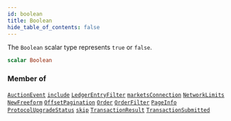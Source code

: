 ```yaml
---
id: boolean
title: Boolean
hide_table_of_contents: false
---
```








The `Boolean` scalar type represents `true` or `false`.

```graphql
scalar Boolean
```




### Member of

[`AuctionEvent`](/testnet/api/graphql/objects/auction-event)  <Badge class="secondary" text="object"/><Bullet />[`include`](/testnet/api/graphql/directives/include)  <Badge class="secondary" text="directive"/><Bullet />[`LedgerEntryFilter`](/testnet/api/graphql/inputs/ledger-entry-filter)  <Badge class="secondary" text="input"/><Bullet />[`marketsConnection`](/testnet/api/graphql/queries/markets-connection)  <Badge class="secondary" text="query"/><Bullet />[`NetworkLimits`](/testnet/api/graphql/objects/network-limits)  <Badge class="secondary" text="object"/><Bullet />[`NewFreeform`](/testnet/api/graphql/objects/new-freeform)  <Badge class="secondary" text="object"/><Bullet />[`OffsetPagination`](/testnet/api/graphql/inputs/offset-pagination)  <Badge class="secondary" text="input"/><Bullet />[`Order`](/testnet/api/graphql/objects/order)  <Badge class="secondary" text="object"/><Bullet />[`OrderFilter`](/testnet/api/graphql/inputs/order-filter)  <Badge class="secondary" text="input"/><Bullet />[`PageInfo`](/testnet/api/graphql/objects/page-info)  <Badge class="secondary" text="object"/><Bullet />[`ProtocolUpgradeStatus`](/testnet/api/graphql/objects/protocol-upgrade-status)  <Badge class="secondary" text="object"/><Bullet />[`skip`](/testnet/api/graphql/directives/skip)  <Badge class="secondary" text="directive"/><Bullet />[`TransactionResult`](/testnet/api/graphql/objects/transaction-result)  <Badge class="secondary" text="object"/><Bullet />[`TransactionSubmitted`](/testnet/api/graphql/objects/transaction-submitted)  <Badge class="secondary" text="object"/>



